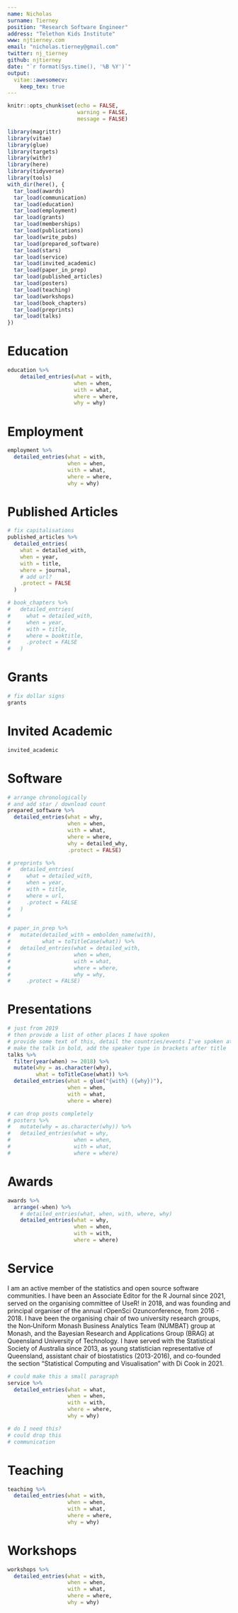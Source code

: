 ```yaml
---
name: Nicholas
surname: Tierney
position: "Research Software Engineer"
address: "Telethon Kids Institute"
www: njtierney.com
email: "nicholas.tierney@gmail.com"
twitter: nj_tierney
github: njtierney
date: "`r format(Sys.time(), '%B %Y')`"
output: 
  vitae::awesomecv:
    keep_tex: true
---
```


```r
knitr::opts_chunk$set(echo = FALSE,
                      warning = FALSE,
                      message = FALSE)
```

```r
library(magrittr)
library(vitae)
library(glue)
library(targets)
library(withr)
library(here)
library(tidyverse)
library(tools)
with_dir(here(), {
  tar_load(awards)
  tar_load(communication)
  tar_load(education)
  tar_load(employment)
  tar_load(grants)
  tar_load(memberships)
  tar_load(publications)
  tar_load(write_pubs)
  tar_load(prepared_software)
  tar_load(stars)
  tar_load(service)
  tar_load(invited_academic)
  tar_load(paper_in_prep)
  tar_load(published_articles)
  tar_load(posters)
  tar_load(teaching)
  tar_load(workshops)
  tar_load(book_chapters)
  tar_load(preprints)
  tar_load(talks)
})
```


# Education

```r
education %>% 
    detailed_entries(what = with, 
                     when = when, 
                     with = what, 
                     where = where, 
                     why = why)
```

# Employment

```r
employment %>% 
  detailed_entries(what = with,
                   when = when,
                   with = what,
                   where = where,
                   why = why)
```

# Published Articles

```r
# fix capitalisations 
published_articles %>%
  detailed_entries(
    what = detailed_with,
    when = year, 
    with = title, 
    where = journal,
    # add url?
    .protect = FALSE
  )
```


<!-- # Book Chapters -->

```r
# book_chapters %>% 
#   detailed_entries(
#     what = detailed_with,
#     when = year, 
#     with = title, 
#     where = booktitle,
#     .protect = FALSE
#   ) 
```

# Grants

```r
# fix dollar signs
grants
```

# Invited Academic

```r
invited_academic
```

# Software

```r
# arrange chronologically
# and add star / download count
prepared_software %>% 
  detailed_entries(what = why,
                   when = when,
                   with = what,
                   where = where,
                   why = detailed_why,
                   .protect = FALSE)
```

<!-- # Preprints -->

```r
# preprints %>% 
#   detailed_entries(
#     what = detailed_with,
#     when = year, 
#     with = title, 
#     where = url,
#     .protect = FALSE
#   ) 
#   
```


<!-- # Papers in Preparation -->

```r
# paper_in_prep %>% 
#   mutate(detailed_with = embolden_name(with),
#          what = toTitleCase(what)) %>% 
#   detailed_entries(what = detailed_with,
#                    when = when, 
#                    with = what, 
#                    where = where, 
#                    why = why,
#     .protect = FALSE)
```

# Presentations

```r
# just from 2019
# then provide a list of other places I have spoken
# provide some text of this, detail the countries/events I've spoken at.
# make the talk in bold, add the speaker type in brackets after title
talks %>% 
  filter(year(when) >= 2018) %>% 
  mutate(why = as.character(why),
         what = toTitleCase(what)) %>% 
  detailed_entries(what = glue("{with} ({why})"), 
                   when = when, 
                   with = what, 
                   where = where)
```

<!-- Prior to 2019, I have delivered a keynote presentation in Seoul, South Korea, and invited seminars and talks in Australia, USA, Switzerland, France, Belgium, and England. -->

<!-- # Posters -->

```r
# can drop posts completely
# posters %>% 
#   mutate(why = as.character(why)) %>% 
#   detailed_entries(what = why, 
#                    when = when, 
#                    with = what, 
#                    where = where) 
```

# Awards

```r
awards %>% 
  arrange(-when) %>% 
    # detailed_entries(what, when, with, where, why)
    detailed_entries(what = why,
                     when = when, 
                     with = with, 
                     where = where)

```

# Service

I am an active member of the statistics and open source software communities. I have been an Associate Editor for the R Journal since 2021, served on the organising committee of UseR! in 2018, and was founding and principal organiser of the annual rOpenSci Ozunconference, from 2016 - 2018. I have been the organising chair of two university research groups, the Non‐Uniform Monash Business Analytics Team (NUMBAT) group at Monash, and the Bayesian Research and Applications Group (BRAG) at Queensland University of Technology. I have served with the Statistical Society of Australia since 2013, as young statistician representative of Queensland, assistant chair of biostatistics (2013-2016), and co-founded the section "Statistical Computing and Visualisation" with Di Cook in 2021.

```r
# could make this a small paragraph
service %>% 
  detailed_entries(what = what, 
                   when = when, 
                   with = with, 
                   where = where, 
                   why = why)
```


<!-- # Communication -->

```r
# do I need this?
# could drop this
# communication
```

# Teaching

```r
teaching %>% 
  detailed_entries(what = with, 
                   when = when, 
                   with = what, 
                   where = where, 
                   why = why)
```

# Workshops

```r
workshops %>% 
  detailed_entries(what = with, 
                   when = when, 
                   with = what, 
                   where = where, 
                   why = why)
```
